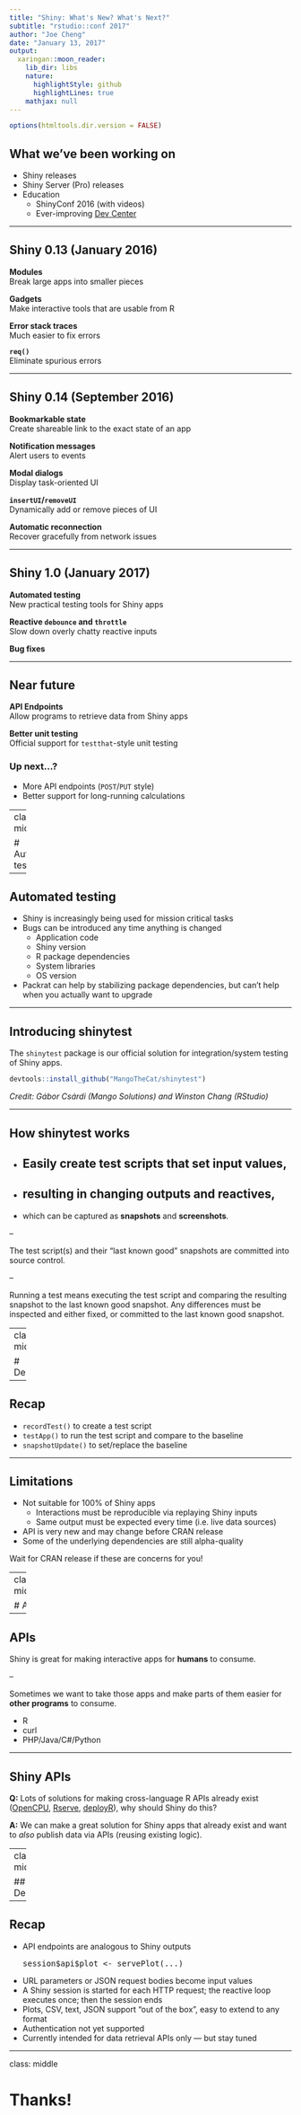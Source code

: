 ```yaml
---
title: "Shiny: What's New? What's Next?"
subtitle: "rstudio::conf 2017"
author: "Joe Cheng"
date: "January 13, 2017"
output:
  xaringan::moon_reader:
    lib_dir: libs
    nature:
      highlightStyle: github
      highlightLines: true
    mathjax: null
---
```


```r
options(htmltools.dir.version = FALSE)
```

## What we've been working on
- Shiny releases
- Shiny Server (Pro) releases
- Education
  - ShinyConf 2016 (with videos)
  - Ever-improving [Dev Center](http://shiny.rstudio.com)

---

## Shiny 0.13 (January 2016)

**Modules**  
Break large apps into smaller pieces

**Gadgets**  
Make interactive tools that are usable from R

**Error stack traces**  
Much easier to fix errors

**`req()`**  
Eliminate spurious errors

---

## Shiny 0.14 (September 2016)

**Bookmarkable state**  
Create shareable link to the exact state of an app

**Notification messages**  
Alert users to events

**Modal dialogs**  
Display task-oriented UI

**`insertUI`/`removeUI`**  
Dynamically add or remove pieces of UI

**Automatic reconnection**  
Recover gracefully from network issues

---

## Shiny 1.0 (January 2017)

**Automated testing**  
New practical testing tools for Shiny apps

**Reactive `debounce` and `throttle`**  
Slow down overly chatty reactive inputs

**Bug fixes**

---

## Near future

**API Endpoints**  
Allow programs to retrieve data from Shiny apps

**Better unit testing**  
Official support for `testthat`-style unit testing

### Up next...?
- More API endpoints (`POST`/`PUT` style)
- Better support for long-running calculations

---
class: middle

# Automated testing

---

## Automated testing

- Shiny is increasingly being used for mission critical tasks
- Bugs can be introduced any time anything is changed
  - Application code
  - Shiny version
  - R package dependencies
  - System libraries
  - OS version
- Packrat can help by stabilizing package dependencies, but can't help when you actually want to upgrade

---

## Introducing shinytest

The `shinytest` package is our official solution for integration/system testing of Shiny apps.

```r
devtools::install_github("MangoTheCat/shinytest")
```

_Credit: Gábor Csárdi (Mango Solutions) and Winston Chang (RStudio)_

---

## How shinytest works

- Easily create **test scripts** that **set input values**,
--

- resulting in changing **outputs** and **reactives**,
--

- which can be captured as **snapshots** and **screenshots**.

--

The test script(s) and their "last known good" snapshots are committed into source control.

--

Running a test means executing the test script and comparing the resulting snapshot to the last known good snapshot. Any differences must be inspected and either fixed, or committed to the last known good snapshot.

---
class: middle

# Demo

---

## Recap

- `recordTest()` to create a test script
- `testApp()` to run the test script and compare to the baseline
- `snapshotUpdate()` to set/replace the baseline

---

## Limitations

- Not suitable for 100% of Shiny apps
  - Interactions must be reproducible via replaying Shiny inputs
  - Same output must be expected every time (i.e. live data sources)
- API is very new and may change before CRAN release
- Some of the underlying dependencies are still alpha-quality

Wait for CRAN release if these are concerns for you!

---
class: middle

# APIs

---

## APIs

Shiny is great for making interactive apps for **humans** to consume.

--

Sometimes we want to take those apps and make parts of them easier for **other programs** to consume.

- R
- curl
- PHP/Java/C#/Python

---

## Shiny APIs

**Q:** Lots of solutions for making cross-language R APIs already exist ([OpenCPU](https://www.opencpu.org/), [Rserve](https://rforge.net/Rserve/), [deployR](https://msdn.microsoft.com/en-us/microsoft-r/deployr-about)), why should Shiny do this?

**A:** We can make a great solution for Shiny apps that already exist and want to *also* publish data via APIs (reusing existing logic).

---
class: middle

## Demo

---

## Recap

- API endpoints are analogous to Shiny outputs
<pre>session$api&#x0024;plot <- servePlot(...)</pre>
- URL parameters or JSON request bodies become input values
- A Shiny session is started for each HTTP request; the reactive loop executes once; then the session ends
- Plots, CSV, text, JSON support "out of the box", easy to extend to any format
- Authentication not yet supported
- Currently intended for data retrieval APIs only — but stay tuned

---
class: middle

# Thanks!